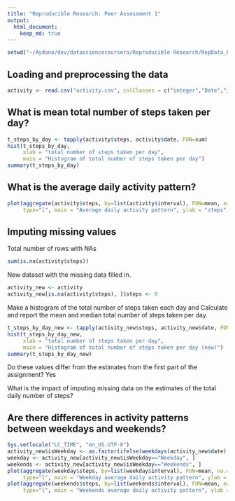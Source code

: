```yaml
---
title: "Reproducible Research: Peer Assessment 1"
output: 
  html_document:
    keep_md: true
---
```

```r
setwd("~/Aydano/dev/datasciencecoursera/Reproducible Research/RepData_PeerAssessment1")
```


## Loading and preprocessing the data
```r
activity <- read.csv("activity.csv", colClasses = c("integer","Date","integer"))
```


## What is mean total number of steps taken per day?
```r
t_steps_by_day <- tapply(activity$steps, activity$date, FUN=sum)
hist(t_steps_by_day, 
     xlab = "total number of steps taken per day", 
     main = "Histogram of total number of steps taken per day")
summary(t_steps_by_day)
```



## What is the average daily activity pattern?
```r
plot(aggregate(activity$steps, by=list(activity$interval), FUN=mean, na.rm=TRUE),
     type="l", main = "Average daily activity pattern", ylab = "steps", xlab = "interval")
```

## Imputing missing values
Total number of rows with NAs
```r
sum(is.na(activity$steps))
```
New dataset with the missing data filled in.
```r
activity_new <- activity
activity_new[is.na(activity$steps), ]$steps <- 0
````
Make a histogram of the total number of steps taken each day and Calculate and report the mean and median total number of steps taken per day. 
```r
t_steps_by_day_new <- tapply(activity_new$steps, activity_new$date, FUN=sum)
hist(t_steps_by_day_new, 
     xlab = "total number of steps taken per day", 
     main = "Histogram of total number of steps taken per day (new)")
summary(t_steps_by_day_new)
```
Do these values differ from the estimates from the first part of the assignment? Yes

What is the impact of imputing missing data on the estimates of the total daily number of steps?


## Are there differences in activity patterns between weekdays and weekends?
```r
Sys.setlocale("LC_TIME", "en_US.UTF-8")
activity_new$isWeekday <- as.factor(ifelse(weekdays(activity_new$date) %in% c("Saturday", "Sunday"), "Weekday", "Weekends"))
weekday <- activity_new[activity_new$isWeekday=="Weekday", ]
weekends <- activity_new[activity_new$isWeekday=="Weekends", ]
plot(aggregate(weekday$steps, by=list(weekday$interval), FUN=mean, na.rm=TRUE),
     type="l", main = "Weekday average daily activity pattern", ylab = "steps", xlab = "interval")
plot(aggregate(weekends$steps, by=list(weekends$interval), FUN=mean, na.rm=TRUE),
     type="l", main = "Weekends average daily activity pattern", ylab = "steps", xlab = "interval")
```

